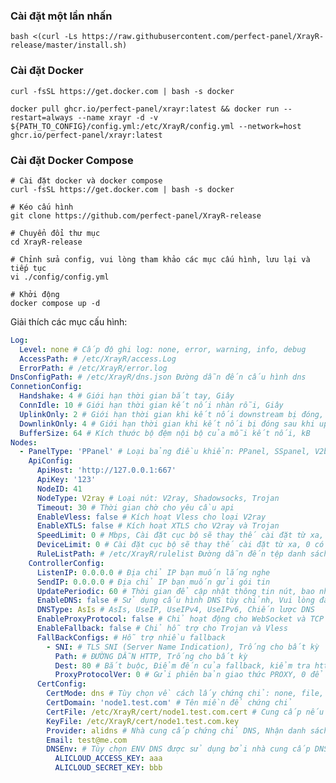 ### Cài đặt một lần nhấn

```shell
bash <(curl -Ls https://raw.githubusercontent.com/perfect-panel/XrayR-release/master/install.sh)
```

### Cài đặt Docker

```
curl -fsSL https://get.docker.com | bash -s docker

docker pull ghcr.io/perfect-panel/xrayr:latest && docker run --restart=always --name xrayr -d -v ${PATH_TO_CONFIG}/config.yml:/etc/XrayR/config.yml --network=host ghcr.io/perfect-panel/xrayr:latest
```

### Cài đặt Docker Compose

```
# Cài đặt docker và docker compose
curl -fsSL https://get.docker.com | bash -s docker

# Kéo cấu hình
git clone https://github.com/perfect-panel/XrayR-release

# Chuyển đổi thư mục
cd XrayR-release

# Chỉnh sửa config, vui lòng tham khảo các mục cấu hình, lưu lại và tiếp tục
vi ./config/config.yml

# Khởi động
docker compose up -d
```

Giải thích các mục cấu hình:

```yaml
Log:
  Level: none # Cấp độ ghi log: none, error, warning, info, debug
  AccessPath: # /etc/XrayR/access.Log
  ErrorPath: # /etc/XrayR/error.log
DnsConfigPath: # /etc/XrayR/dns.json Đường dẫn đến cấu hình dns
ConnetionConfig:
  Handshake: 4 # Giới hạn thời gian bắt tay, Giây
  ConnIdle: 10 # Giới hạn thời gian kết nối nhàn rỗi, Giây
  UplinkOnly: 2 # Giới hạn thời gian khi kết nối downstream bị đóng, Giây
  DownlinkOnly: 4 # Giới hạn thời gian khi kết nối bị đóng sau khi uplink bị đóng, Giây
  BufferSize: 64 # Kích thước bộ đệm nội bộ của mỗi kết nối, kB
Nodes:
  - PanelType: 'PPanel' # Loại bảng điều khiển: PPanel, SSpanel, V2board, NewV2board, PMpanel, Proxypanel, V2RaySocks
    ApiConfig:
      ApiHost: 'http://127.0.0.1:667'
      ApiKey: '123'
      NodeID: 41
      NodeType: V2ray # Loại nút: V2ray, Shadowsocks, Trojan
      Timeout: 30 # Thời gian chờ cho yêu cầu api
      EnableVless: false # Kích hoạt Vless cho loại V2ray
      EnableXTLS: false # Kích hoạt XTLS cho V2ray và Trojan
      SpeedLimit: 0 # Mbps, Cài đặt cục bộ sẽ thay thế cài đặt từ xa, 0 có nghĩa là vô hiệu hóa
      DeviceLimit: 0 # Cài đặt cục bộ sẽ thay thế cài đặt từ xa, 0 có nghĩa là vô hiệu hóa
      RuleListPath: # /etc/XrayR/rulelist Đường dẫn đến tệp danh sách quy tắc cục bộ
    ControllerConfig:
      ListenIP: 0.0.0.0 # Địa chỉ IP bạn muốn lắng nghe
      SendIP: 0.0.0.0 # Địa chỉ IP bạn muốn gửi gói tin
      UpdatePeriodic: 60 # Thời gian để cập nhật thông tin nút, bao nhiêu giây.
      EnableDNS: false # Sử dụng cấu hình DNS tùy chỉnh, Vui lòng đảm bảo rằng bạn đã thiết lập dns.json đúng cách
      DNSType: AsIs # AsIs, UseIP, UseIPv4, UseIPv6, Chiến lược DNS
      EnableProxyProtocol: false # Chỉ hoạt động cho WebSocket và TCP
      EnableFallback: false # Chỉ hỗ trợ cho Trojan và Vless
      FallBackConfigs: # Hỗ trợ nhiều fallback
        - SNI: # TLS SNI (Server Name Indication), Trống cho bất kỳ
          Path: # ĐƯỜNG DẪN HTTP, Trống cho bất kỳ
          Dest: 80 # Bắt buộc, Điểm đến của fallback, kiểm tra https://xtls.github.io/config/fallback/ để biết chi tiết.
          ProxyProtocolVer: 0 # Gửi phiên bản giao thức PROXY, 0 để vô hiệu hóa
      CertConfig:
        CertMode: dns # Tùy chọn về cách lấy chứng chỉ: none, file, http, dns. Chọn "none" sẽ buộc vô hiệu hóa cấu hình tls.
        CertDomain: 'node1.test.com' # Tên miền để chứng chỉ
        CertFile: /etc/XrayR/cert/node1.test.com.cert # Cung cấp nếu CertMode là file
        KeyFile: /etc/XrayR/cert/node1.test.com.key
        Provider: alidns # Nhà cung cấp chứng chỉ DNS, Nhận danh sách hỗ trợ đầy đủ tại đây: https://go-acme.github.io/lego/dns/
        Email: test@me.com
        DNSEnv: # Tùy chọn ENV DNS được sử dụng bởi nhà cung cấp DNS
          ALICLOUD_ACCESS_KEY: aaa
          ALICLOUD_SECRET_KEY: bbb
```


<Giscus />
